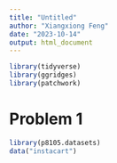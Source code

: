 ```yaml
---
title: "Untitled"
author: "Xiangxiong Feng"
date: "2023-10-14"
output: html_document
---
```

```r
library(tidyverse)
library(ggridges)
library(patchwork)

```

# Problem 1

```r
library(p8105.datasets)
data("instacart")
```

